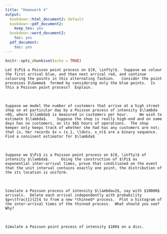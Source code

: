 ```yaml
---
title: "Homework 4"
output:
  bookdown::html_document2: default
  bookdown::pdf_document2:
    keep_tex: yes
  bookdown::word_document2:
    toc: yes
  pdf_document:
    toc: yes
---
```



```r
knitr::opts_chunk$set(echo = TRUE)
```

```exercise
Let $\Pi$ a Poisson point process on $[0, \infty)$.  Suppose we colour the first arrival blue, and then next arrival red, and continue colouring the points in this alternating fashion.   Consider the point processes $\Gamma$  formed by considering only the blue points.  Is this a Poisson point process?  Explain.
```
<br>


```exercise
Suppose we model the number of customers that arrive at a high street shop on at particular day by a Poisson process of intensity $\lambda >0$, where $\lambda$ is measured in customers per hour.     We wish to estimate $\lambda$.    Suppose the shop is really high-end and on some days has no customers, on its $6$ hours of operations.  The shop keeper only keeps track of whether she had has any customers are not; that is, her records $x = (x_1, \ldots, x_n)$ are a binary sequence.  Find a consisent estimator for $\lambda$

```
<br>

```exercise
Suppose we $\Pi$ is a Poisson point process on $[0, \infty)$ of intensity $\lambda$.     Using the construction of $\Pi$ as exponential inter-arrival times, prove that conditioned on the event that the unit interval contains exactly one point, the distribution of the its location is uniform.    
```
 
<br>

```exercise
Simulate a Poisson process of intensity $\lambda=2$, say with $10000$ arrivals.  Delete each arrival independently with probability $p=\tfrac{1}{2}$ to from a new *thinned* process.  Plot a histogram of  the inter-arrival times of the thinned process.  What should you see?  Why?
```

<br>

```exercise
Simulate a Poisson point process of intensity $100$ on a disc.
```




